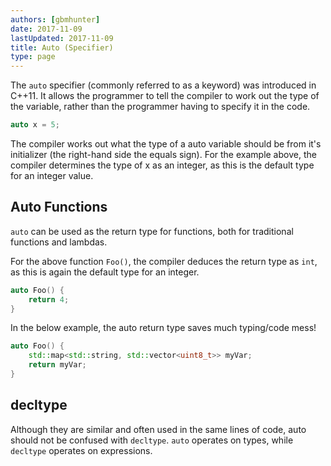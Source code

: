 ```yaml
---
authors: [gbmhunter]
date: 2017-11-09
lastUpdated: 2017-11-09
title: Auto (Specifier)
type: page
---
```


The `auto` specifier (commonly referred to as a keyword) was introduced in C++11. It allows the programmer to tell the compiler to work out the type of the variable, rather than the programmer having to specify it in the code.

```c++    
auto x = 5;
```

The compiler works out what the type of a auto variable should be from it's initializer (the right-hand side the equals sign). For the example above, the compiler determines the type of x as an integer, as this is the default type for an integer value.

## Auto Functions

`auto` can be used as the return type for functions, both for traditional functions and lambdas.

For the above function <code>Foo()</code>, the compiler deduces the return type as <code>int</code>, as this is again the default type for an integer.

```c++
auto Foo() {
    return 4;
}
```

In the below example, the auto return type saves much typing/code mess!

```c++
auto Foo() {
    std::map<std::string, std::vector<uint8_t>> myVar;
    return myVar;
}
```

<h2>decltype</h2>

<p>Although they are similar and often used in the same lines of code, auto should not be confused with <code>decltype</code>. <code>auto</code> operates on types, while <code>decltype</code> operates on expressions.</p>
